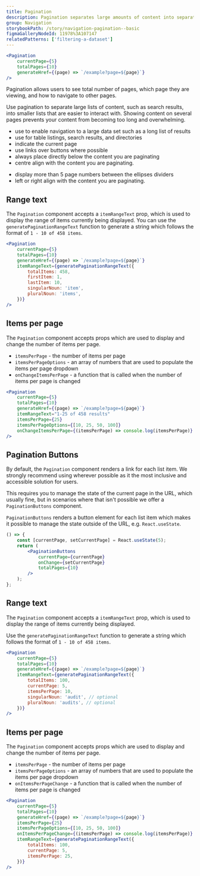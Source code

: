 ```yaml
---
title: Pagination
description: Pagination separates large amounts of content into separate pages, which helps reduce cognitive load.
group: Navigation
storybookPath: /story/navigation-pagination--basic
figmaGalleryNodeId: 11978%3A107147
relatedPatterns: ['filtering-a-dataset']
---
```


```jsx live
<Pagination
	currentPage={5}
	totalPages={10}
	generateHref={(page) => `/example?page=${page}`}
/>
```

Pagination allows users to see total number of pages, which page they are viewing, and how to navigate to other pages.

Use pagination to separate large lists of content, such as search results, into smaller lists that are easier to interact with. Showing content on several pages prevents your content from becoming too long and overwhelming.

<DoHeading />

- use to enable navigation to a large data set such as a long list of results
- use for table listings, search results, and directories
- indicate the current page
- use links over buttons where possible
- always place directly below the content you are paginating
- centre align with the content you are paginating.

<DontHeading />

- display more than 5 page numbers between the ellipses dividers
- left or right align with the content you are paginating.

## Range text

The `Pagination` component accepts a `itemRangeText` prop, which is used to display the range of items currently being displayed. You can use the `generatePaginationRangeText` function to generate a string which follows the format of `1 - 10 of 458 items`.

```jsx live
<Pagination
	currentPage={5}
	totalPages={10}
	generateHref={(page) => `/example?page=${page}`}
	itemRangeText={generatePaginationRangeText({
		totalItems: 458,
		firstItem: 1,
		lastItem: 10,
		singularNoun: 'item',
		pluralNoun: 'items',
	})}
/>
```

## Items per page

The `Pagination` component accepts props which are used to display and change the number of items per page.

- `itemsPerPage` - the number of items per page
- `itemsPerPageOptions` - an array of numbers that are used to populate the items per page dropdown
- `onChangeItemsPerPage` - a function that is called when the number of items per page is changed

```jsx live
<Pagination
	currentPage={5}
	totalPages={10}
	generateHref={(page) => `/example?page=${page}`}
	itemRangeText="1-25 of 458 results"
	itemsPerPage={25}
	itemsPerPageOptions={[10, 25, 50, 100]}
	onChangeItemsPerPage={(itemsPerPage) => console.log(itemsPerPage)}
/>
```

## Pagination Buttons

By default, the `Pagination` component renders a link for each list item. We strongly recommend using wherever possible as it the most inclusive and accessible solution for users.

This requires you to manage the state of the current page in the URL, which usually fine, but in scenarios where that isn't possible we offer a `PaginationButtons` component.

`PaginationButtons` renders a button element for each list item which makes it possible to manage the state outside of the URL, e.g. `React.useState`.

```jsx live
() => {
	const [currentPage, setCurrentPage] = React.useState(5);
	return (
		<PaginationButtons
			currentPage={currentPage}
			onChange={setCurrentPage}
			totalPages={10}
		/>
	);
};
```

## Range text

The `Pagination` component accepts a `itemRangeText` prop, which is used to display the range of items currently being displayed.

Use the `generatePaginationRangeText` function to generate a string which follows the format of `1 - 10 of 458 items`.

```jsx live
<Pagination
	currentPage={5}
	totalPages={10}
	generateHref={(page) => `/example?page=${page}`}
	itemRangeText={generatePaginationRangeText({
		totalItems: 100,
		currentPage: 5,
		itemsPerPage: 10,
		singularNoun: 'audit', // optional
		pluralNoun: 'audits', // optional
	})}
/>
```

## Items per page

The `Pagination` component accepts props which are used to display and change the number of items per page.

- `itemsPerPage` - the number of items per page
- `itemsPerPageOptions` - an array of numbers that are used to populate the items per page dropdown
- `onItemsPerPageChange` - a function that is called when the number of items per page is changed

```jsx live
<Pagination
	currentPage={5}
	totalPages={10}
	generateHref={(page) => `/example?page=${page}`}
	itemsPerPage={25}
	itemsPerPageOptions={[10, 25, 50, 100]}
	onItemsPerPageChange={(itemsPerPage) => console.log(itemsPerPage)}
	itemRangeText={generatePaginationRangeText({
		totalItems: 100,
		currentPage: 5,
		itemsPerPage: 25,
	})}
/>
```
